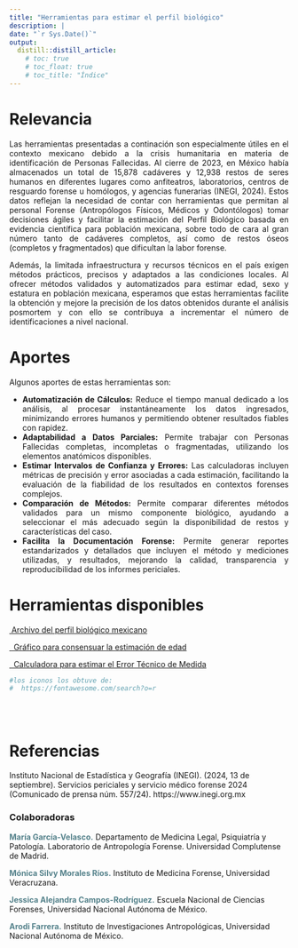 ```yaml
---
title: "Herramientas para estimar el perfil biológico"
description: |
date: "`r Sys.Date()`"
output: 
  distill::distill_article:
    # toc: true
    # toc_float: true
    # toc_title: "Índice"
---
```


# Relevancia

<div style="text-align: justify"> Las herramientas presentadas a continación son  especialmente útiles en el contexto mexicano debido a la crisis humanitaria en materia de identificación de Personas Fallecidas. Al cierre de 2023, en México había almacenados un total de 15,878 cadáveres y 12,938 restos de seres humanos en diferentes lugares como anfiteatros, laboratorios, centros de resguardo forense u homólogos, y agencias funerarias (INEGI, 2024). Estos datos reflejan la necesidad de contar con herramientas que permitan al personal Forense (Antropólogos Físicos, Médicos y Odontólogos) tomar decisiones ágiles y facilitar la estimación del Perfil Biológico basada en evidencia científica para población mexicana, sobre todo de cara al gran número tanto de cadáveres completos, así como de restos óseos (completos y fragmentados) que dificultan la labor forense. 

Además, la limitada infraestructura y recursos técnicos en el país exigen métodos prácticos, precisos y adaptados a las condiciones locales. Al ofrecer métodos validados y automatizados para estimar edad, sexo y estatura en población mexicana, esperamos que estas herramientas facilite la obtención y mejore la precisión de los datos obtenidos durante el análisis posmortem y con ello se contribuya a incrementar el número de identificaciones a nivel nacional.</div>    


# Aportes 
<div style="text-align: justify"> Algunos aportes de estas herramientas son:

* **Automatización de Cálculos:** Reduce el tiempo manual dedicado a los análisis, al procesar instantáneamente los datos ingresados, minimizando errores humanos y permitiendo obtener resultados fiables con rapidez.    
* **Adaptabilidad a Datos Parciales:** Permite trabajar con Personas Fallecidas completas, incompletas o fragmentadas, utilizando los elementos anatómicos disponibles.    
* **Estimar Intervalos de Confianza y Errores:** Las calculadoras incluyen métricas de precisión y error asociadas a cada estimación, facilitando la evaluación de la fiabilidad de los resultados en contextos forenses complejos.    
* **Comparación de Métodos:** Permite comparar diferentes métodos validados para un mismo componente biológico, ayudando a seleccionar el más adecuado según la disponibilidad de restos y características del caso.    
* **Facilita la Documentación Forense:** Permite generar reportes estandarizados y detallados que incluyen el método y mediciones utilizadas, y resultados, mejorando la calidad, transparencia y reproducibilidad de los informes periciales. </div>    



# Herramientas disponibles

<a href="https://antropologia-relacional.github.io/forense/PB.html" class="icon-link" target="_blank" rel="noopener"><i class="fa-solid fa-folder-open"></i>&nbsp;Archivo del perfil biológico mexicano</a>

<a href="https://antropologia-relacional.github.io/forense/PB.html" class="icon-link" target="_blank" rel="noopener"><i class="fa-solid fa-chart-column"></i>&nbsp; Gráfico para consensuar la estimación de edad</a>

<a href="https://antropologia-relacional.github.io/forense/PB.html" class="icon-link" target="_blank" rel="noopener"><i class="fa-solid fa-calculator"></i>&nbsp; Calculadora para estimar el Error Técnico de Medida</a>

```r
#los iconos los obtuve de: 
#  https://fontawesome.com/search?o=r
```



<br>
<br>

# Referencias
Instituto Nacional de Estadística y Geografía (INEGI). (2024, 13 de septiembre). Servicios periciales y servicio médico forense 2024 (Comunicado de prensa núm. 557/24). https://www.inegi.org.mx



### Colaboradoras

**<span style="color:#55828B">María García-Velasco.</span>** Departamento de Medicina Legal, Psiquiatría y Patología. Laboratorio de Antropología Forense. Universidad Complutense de Madrid.   

**<span style="color:#55828B">Mónica Silvy Morales Ríos.</span>** Instituto de Medicina Forense, Universidad Veracruzana.    

**<span style="color:#55828B">Jessica Alejandra Campos-Rodríguez.</span>** Escuela Nacional de Ciencias Forenses, Universidad Nacional Autónoma de México.     

**<span style="color:#55828B">Arodi Farrera.</span>** Instituto de Investigaciones Antropológicas, Universidad Nacional Autónoma de México. 






